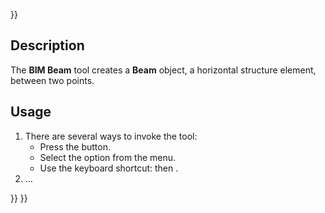 <languages/>
{{UnfinishedDocu{{#translation:}}}}
<translate>

<!--T:1-->
{{Docnav
|[[BIM_Column|Column]]
|[[BIM_Slab|Slab]]
|[[BIM_Workbench|BIM]]
|IconL=BIM_Column.svg
|IconR=BIM_Slab.svg
|IconC=Workbench_BIM.svg
}}

<!--T:2-->
{{GuiCommand
|Name=BIM Beam
|MenuLocation=3D/BIM → Beam
|Workbenches=[[BIM_Workbench|BIM]]
|Shortcut={{KEY|B}} {{KEY|M}}
|SeeAlso=
}}

== Description == <!--T:3-->

<!--T:4-->
The '''BIM Beam''' tool creates a '''Beam''' object, a horizontal structure element, between two points.

==Usage== <!--T:5-->

<!--T:6-->
# There are several ways to invoke the tool:
#* Press the {{Button|[[Image:BIM_Beam.svg|16px]] [[BIM_Beam|Beam]]}} button.
#* Select the {{MenuCommand|3D/BIM → [[Image:BIM_Beam.svg|16px]] Beam}} option from the menu.
#* Use the keyboard shortcut: {{KEY|B}} then {{KEY|M}}.
# …


<!--T:7-->
{{Docnav
|[[BIM_Column|Column]]
|[[BIM_Slab|Slab]]
|[[BIM_Workbench|BIM]]
|IconL=BIM_Column.svg
|IconR=BIM_Slab.svg
|IconC=Workbench_BIM.svg
}}

</translate>
{{BIM_Tools_navi{{#translation:}}}}
{{Userdocnavi{{#translation:}}}}